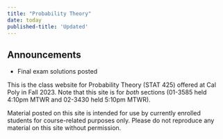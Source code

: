 ```yaml
---
title: "Probability Theory"
date: today
published-title: 'Updated'
---
```


::: callout-note
## Announcements

-   Final exam solutions posted
:::

This is the class website for Probability Theory (STAT 425) offered at Cal Poly in Fall 2023. Note that this site is for *both* sections (01-3585 held 4:10pm MTWR and 02-3430 held 5:10pm MTWR).

Material posted on this site is intended for use by currently enrolled students for course-related purposes only. Please do not reproduce any material on this site without permission.
